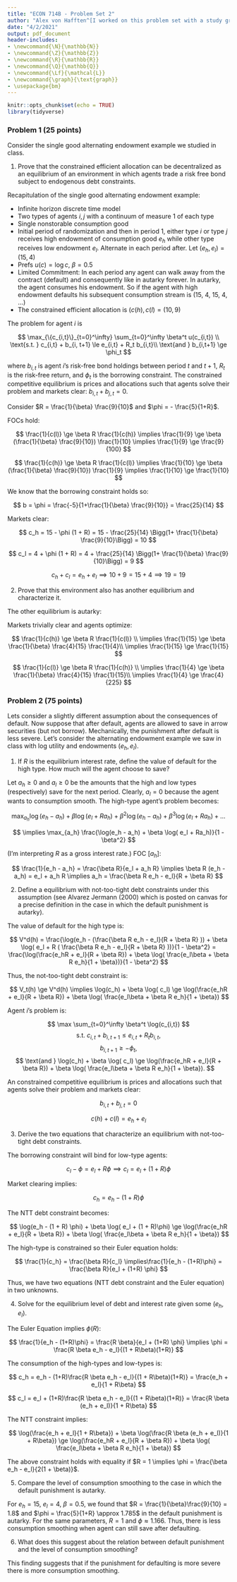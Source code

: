 ```yaml
---
title: "ECON 714B - Problem Set 2"
author: "Alex von Hafften^[I worked on this problem set with a study group of Michael Nattinger, Andrew Smith, and Ryan Mather. I also discussed problems with Sarah Bass, Emily Case, Danny Edgel, and Katherine Kwok.]"
date: "4/2/2021"
output: pdf_document
header-includes:
- \newcommand{\N}{\mathbb{N}}
- \newcommand{\Z}{\mathbb{Z}}
- \newcommand{\R}{\mathbb{R}}
- \newcommand{\Q}{\mathbb{Q}}
- \newcommand{\Lf}{\mathcal{L}}
- \newcommand{\graph}{\text{graph}}
- \usepackage{bm}
---
```


```r
knitr::opts_chunk$set(echo = TRUE)
library(tidyverse)
```

### Problem 1 (25 points) 

Consider the single good alternating endowment example we studied in class.

1. Prove that the constrained efficient allocation can be decentralized as an equilibrium of an environment in which agents trade a risk free bond subject to endogenous debt constraints.

Recapitulation of the single good alternating endowment example:

- Infinite horizon discrete time model
- Two types of agents $i, j$ with a continuum of measure 1 of each type
- Single nonstorable consumption good
- Initial period of randomization and then in period 1, either type $i$ or type $j$ receives high endowment of consumption good $e_h$ while other type receives low endowment $e_l$.  Alternate in each period after. Let $(e_h, e_l) = (15, 4)$
- Prefs $u (c) = \log c$, $\beta = 0.5$
- Limited Commitment: In each period any agent can walk away from the contract (default) and consequently like in autarky forever. In autarky, the agent consumes his endowment. So if the agent with high endowment defaults his subsequent consumption
stream is (15, 4, 15, 4, ...)
- The constrained efficient allocation is $(c(h), c(l) = (10, 9)$

The problem for agent $i$ is

$$
\max_{\{c_{i,t}\}_{t=0}^\infty} \sum_{t=0}^\infty \beta^t u(c_{i,t}) \\
\text{s.t. } c_{i,t} + b_{i, t+1} \le e_{i,t} + R_t b_{i,t}\\
\text{and } b_{i,t+1} \ge \phi_t
$$

where $b_{i,t}$ is agent $i$'s risk-free bond holdings between period $t$ and $t+1$, $R_t$ is the risk-free return, and $\phi_t$ is the borrowing constraint.  The constrained competitive equilibrium is prices and allocations such that agents solve their problem and markets clear: $b_{i,t} + b_{j,t} = 0$.  

Consider $R = \frac{1}{\beta} \frac{9}{10}$ and $\phi = - \frac{5}{1+R}$.

FOCs hold:

$$
\frac{1}{c(l)} \ge \beta R \frac{1}{c(h)} 
\implies \frac{1}{9} \ge \beta (\frac{1}{\beta} \frac{9}{10}) \frac{1}{10}  
\implies \frac{1}{9} \ge \frac{9}{100}
$$

$$
\frac{1}{c(h)} \ge \beta R \frac{1}{c(l)}
\implies
\frac{1}{10} \ge \beta (\frac{1}{\beta} \frac{9}{10}) \frac{1}{9}
\implies 
\frac{1}{10} \ge \frac{1}{10}
$$

\pagebreak

We know that the borrowing constraint holds so:

$$
b = \phi = \frac{-5}{1+\frac{1}{\beta} \frac{9}{10}} = \frac{25}{14}
$$

Markets clear:

$$
c_h = 15 - \phi (1 + R) = 15 - \frac{25}{14} \Bigg(1+ \frac{1}{\beta} \frac{9}{10}\Bigg) = 10
$$

$$
c_l = 4 + \phi (1 + R) = 4 + \frac{25}{14} \Bigg(1+ \frac{1}{\beta} \frac{9}{10}\Bigg) = 9
$$

$$
c_h + c_l = e_h + e_l \implies 10 + 9 = 15 + 4 \implies 19 = 19
$$

2. Prove that this environment also has another equilibrium and characterize it.

The other equilibrium is autarky:

\begin{align*}
c(h) &= e_h = 15 \\
c(l) &= e_l = 4 \\
\phi &= 0 \\
R &= \frac{1}{\beta} \frac{4}{15}
\end{align*}

Markets trivially clear and agents optimize:

$$
\frac{1}{c(h)} \ge \beta R \frac{1}{c(l)} \\
\implies
\frac{1}{15} \ge \beta \frac{1}{\beta} \frac{4}{15} \frac{1}{4}\\
\implies
\frac{1}{15} \ge \frac{1}{15}
$$

$$
\frac{1}{c(l)} \ge \beta R \frac{1}{c(h)}  \\
\implies
\frac{1}{4} \ge \beta \frac{1}{\beta} \frac{4}{15} \frac{1}{15}\\
\implies
\frac{1}{4} \ge \frac{4}{225}
$$

\pagebreak

### Problem 2 (75 points)

Lets consider a slightly different assumption about the consequences of default. Now suppose that after default, agents are allowed to save in arrow securities (but not borrow).  Mechanically, the punishment after default is less severe. Let’s consider the alternating endowment example we saw in class with log utility and endowments $(e_h,e_l)$.

1. If $R$ is the equilibrium interest rate, define the value of default for the high type. How much will the agent choose to save?

Let $a_h \ge 0$ and $a_l \ge 0$ be the amounts that the high and low types (respectively) save for the next period. Clearly, $a_l = 0$ because the agent wants to consumption smooth. The high-type agent's problem becomes:

$$
\max_{a_h} \log(e_h - a_h) + \beta \log( e_l + Ra_h) + \beta^2 \log(e_h - a_h) + \beta^3 \log( e_l + Ra_h) + ...
$$

$$
\implies
\max_{a_h} \frac{\log(e_h - a_h) + \beta \log( e_l + Ra_h)}{1 - \beta^2}
$$

(I'm interpreting $R$ as a gross interest rate.) FOC [$a_h$]:

$$
\frac{1}{e_h - a_h} = \frac{\beta R}{e_l + a_h R}
\implies 
\beta R (e_h - a_h) = e_l + a_h R
\implies
a_h = \frac{\beta R e_h - e_l}{R + \beta R} 
$$

2. Define a equilibrium with not-too-tight debt constraints under this assumption (see Alvarez Jermann (2000) which is posted on canvas for a precise definition in the case in which the default punishment is autarky).

The value of default for the high type is:

$$
V^d(h) 
= \frac{\log(e_h - (\frac{\beta R e_h - e_l}{R + \beta R} )) + \beta \log( e_l + R ( \frac{\beta R e_h - e_l}{R + \beta R} ))}{1 - \beta^2}
= \frac{\log(\frac{e_hR + e_l}{R + \beta R}) + \beta \log( \frac{e_l\beta + \beta R e_h}{1 + \beta})}{1 - \beta^2}
$$

Thus, the not-too-tight debt constraint is:

$$
V_t(h) \ge V^d(h) 
\implies 
\log(c_h) + \beta \log( c_l) \ge
\log(\frac{e_hR + e_l}{R + \beta R}) + \beta \log( \frac{e_l\beta + \beta R e_h}{1 + \beta})
$$

Agent $i$'s problem is:

$$
\max \sum_{t=0}^\infty \beta^t \log(c_{i,t})
$$
$$
\text{s.t. } c_{i,t} + b_{i,t+1} \le e_{i,t} + R_tb_{i,t},
$$
$$
b_{i,t+1} \ge - \phi_t,
$$
$$
\text{and } \log(c_h) + \beta \log( c_l) \ge \log(\frac{e_hR + e_l}{R + \beta R}) + \beta \log( \frac{e_l\beta + \beta R e_h}{1 + \beta}).
$$

An constrained competitive equilibrium is prices and allocations such that agents solve their problem and markets clear:

$$
b_{i,t} + b_{j,t} = 0
$$

$$
c(h) + c(l) = e_h + e_l
$$

\pagebreak

3. Derive the two equations that characterize an equilibrium with not-too-tight debt constraints.

The borrowing constraint will bind for low-type agents:

$$
c_l - \phi = e_l + R\phi \implies c_l = e_l + (1+R)\phi
$$

Market clearing implies:

$$
c_h = e_h - (1 + R)\phi
$$

The NTT debt constraint becomes:

$$
\log(e_h - (1 + R) \phi) + \beta \log(  e_l + (1 + R)\phi) \ge \log(\frac{e_hR + e_l}{R + \beta R}) + \beta \log( \frac{e_l\beta + \beta R e_h}{1 + \beta})
$$

The high-type is constrained so their Euler equation holds:

$$
\frac{1}{c_h} = \frac{\beta R}{c_l} \implies\frac{1}{e_h - (1+R)\phi} = \frac{\beta R}{e_l + (1+R) \phi}
$$

Thus, we have two equations (NTT debt constraint and the Euler equation) in two unknowns.

4. Solve for the equilibrium level of debt and interest rate given some $(e_h, e_l)$.

The Euler Equation implies $\phi(R)$:

$$
\frac{1}{e_h - (1+R)\phi} = \frac{R \beta}{e_l + (1+R) \phi}
\implies
\phi = \frac{R \beta e_h - e_l}{(1 + R\beta)(1+R)}
$$

The consumption of the high-types and low-types is:

$$
c_h = e_h - (1+R)\frac{R \beta e_h - e_l}{(1 + R\beta)(1+R)} = \frac{e_h + e_l}{1 + R\beta}
$$

$$
c_l = e_l + (1+R)\frac{R \beta e_h - e_l}{(1 + R\beta)(1+R)} = \frac{R \beta (e_h + e_l)}{1 + R\beta}
$$

The NTT constraint implies:

$$
\log(\frac{e_h + e_l}{1 + R\beta}) + \beta \log(\frac{R \beta (e_h + e_l)}{1 + R\beta}) \ge \log(\frac{e_hR + e_l}{R + \beta R}) + \beta \log( \frac{e_l\beta + \beta R e_h}{1 + \beta})
$$

The above constraint holds with equality if $R = 1 \implies \phi = \frac{\beta e_h - e_l}{2(1 + \beta)}$.

5. Compare the level of consumption smoothing to the case in which the default punishment is autarky.

For $e_h = 15$, $e_l = 4$, $\beta = 0.5$, we found that $R = \frac{1}{\beta}\frac{9}{10} = 1.8$ and $\phi = \frac{5}{1+R} \approx 1.785$ in the default punishment is autarky.  For the same parameters, $R = 1$ and $\phi \approx 1.166$.  Thus, there is less consumption smoothing when agent can still save after defaulting.

6. What does this suggest about the relation between default punishment and the level of consumption smoothing?

This finding suggests that if the punishment for defaulting is more severe there is more consumption smoothing.